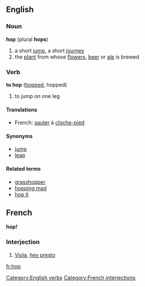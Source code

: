 {{wikipedia}}
==English==
===Noun===
'''hop''' (plural '''hops''')
#a short [[jump]], a short [[journey]]
#the [[plant]] from whose [[flowers]], [[beer]] or [[ale]] is brewed

===Verb===
'''to hop''' ([[hopped]], hopped)

# to jump on one leg

====Translations====
*French: [[sauter]] à [[cloche-pied]]
====Synonyms====
*[[jump]]
*[[leap]]

====Related terms====
*[[grasshopper]]
*[[hopping mad]]
*[[hop it]]

==French==
'''hop!'''
===Interjection===
# [[Viola]], [[hey presto]]
[[Category:English verbs]] [[Category:French interjections]]
[[fr:hop]]